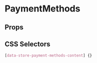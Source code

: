 
# PaymentMethods

<Canvas>
  <Story id="molecules-paymentmethods" />
</Canvas>

## Props

<ArgsTable of={PaymentMethods} />

## CSS Selectors

```css
[data-store-payment-methods-content] {}
```
